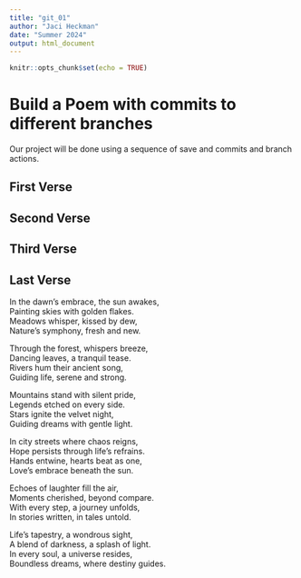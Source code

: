 ```yaml
---
title: "git_01"
author: "Jaci Heckman"
date: "Summer 2024"
output: html_document
---
```


```r
knitr::opts_chunk$set(echo = TRUE)
```
# Build a Poem with commits to different branches
Our project will be done using a sequence of save and commits and branch actions.
<!-- Do not modify or change any text in "!--" bracketed areas such as this --- these are instructions to
you, if you change any of this the git program will notice it and compromise your git merging strategy !-->

## First Verse 
<!--Put the first five lines of a poem by Lewis Carrol in this section!-->

## Second Verse
<!--Put the first five lines of a poem by Robert Frost here!-->

## Third Verse
<!--Put the first two verses of The Walrus and the Carpenter here!-->

## Last Verse
<!--Put a short poem you created using chatGPT of 20 to 30 lines,here!-->

In the dawn's embrace, the sun awakes,  
Painting skies with golden flakes.   
Meadows whisper, kissed by dew,   
Nature's symphony, fresh and new.  

Through the forest, whispers breeze,  
Dancing leaves, a tranquil tease.  
Rivers hum their ancient song,  
Guiding life, serene and strong.  

Mountains stand with silent pride,  
Legends etched on every side.  
Stars ignite the velvet night,  
Guiding dreams with gentle light.  

In city streets where chaos reigns,  
Hope persists through life's refrains.  
Hands entwine, hearts beat as one,  
Love's embrace beneath the sun.  

Echoes of laughter fill the air,  
Moments cherished, beyond compare.  
With every step, a journey unfolds,  
In stories written, in tales untold.  

Life's tapestry, a wondrous sight,  
A blend of darkness, a splash of light.  
In every soul, a universe resides,  
Boundless dreams, where destiny guides.  
